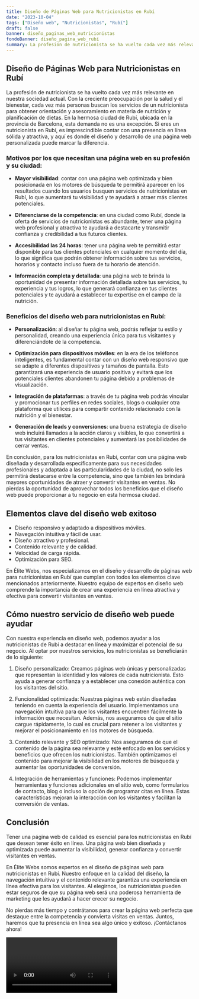 ```yaml
---
title: Diseño de Páginas Web para Nutricionistas en Rubí
date: "2023-10-04"
tags: ["Diseño web", "Nutricionistas", "Rubí"]
draft: false
banner: diseño_paginas_web_nutricionistas
fondoBanner: diseño_pagina_web_rubí
summary: La profesión de nutricionista se ha vuelto cada vez más relevante en nuestra sociedad actual. Con la creciente preocupación por la salud y el bienestar, cada vez más personas buscan los servicios de un nutricionista para obtener orientación y asesoramiento en materia de nutrición y planificación de dietas. En la hermosa ciudad de Rubí, ubicada en la provincia de Barcelona, esta demanda no es una excepción. Si eres un nutricionista en Rubí, es imprescindible contar con una presencia en línea sólida y atractiva, y aquí es donde el diseño y desarrollo de una página web personalizada puede marcar la diferencia.
---
```



## Diseño de Páginas Web para Nutricionistas en Rubí

La profesión de nutricionista se ha vuelto cada vez más relevante en nuestra sociedad actual. Con la creciente preocupación por la salud y el bienestar, cada vez más personas buscan los servicios de un nutricionista para obtener orientación y asesoramiento en materia de nutrición y planificación de dietas. En la hermosa ciudad de Rubí, ubicada en la provincia de Barcelona, esta demanda no es una excepción. Si eres un nutricionista en Rubí, es imprescindible contar con una presencia en línea sólida y atractiva, y aquí es donde el diseño y desarrollo de una página web personalizada puede marcar la diferencia.

### Motivos por los que necesitan una página web en su profesión y su ciudad:

- **Mayor visibilidad**: contar con una página web optimizada y bien posicionada en los motores de búsqueda te permitirá aparecer en los resultados cuando los usuarios busquen servicios de nutricionistas en Rubí, lo que aumentará tu visibilidad y te ayudará a atraer más clientes potenciales.

- **Diferenciarse de la competencia**: en una ciudad como Rubí, donde la oferta de servicios de nutricionistas es abundante, tener una página web profesional y atractiva te ayudará a destacarte y transmitir confianza y credibilidad a tus futuros clientes.

- **Accesibilidad las 24 horas**: tener una página web te permitirá estar disponible para tus clientes potenciales en cualquier momento del día, lo que significa que podrán obtener información sobre tus servicios, horarios y contacto incluso fuera de tu horario de atención.

- **Información completa y detallada**: una página web te brinda la oportunidad de presentar información detallada sobre tus servicios, tu experiencia y tus logros, lo que generará confianza en tus clientes potenciales y te ayudará a establecer tu expertise en el campo de la nutrición.

### Beneficios del diseño web para nutricionistas en Rubí:

- **Personalización**: al diseñar tu página web, podrás reflejar tu estilo y personalidad, creando una experiencia única para tus visitantes y diferenciándote de la competencia.

- **Optimización para dispositivos móviles**: en la era de los teléfonos inteligentes, es fundamental contar con un diseño web responsivo que se adapte a diferentes dispositivos y tamaños de pantalla. Esto garantizará una experiencia de usuario positiva y evitará que los potenciales clientes abandonen tu página debido a problemas de visualización.

- **Integración de plataformas**: a través de tu página web podrás vincular y promocionar tus perfiles en redes sociales, blogs o cualquier otra plataforma que utilices para compartir contenido relacionado con la nutrición y el bienestar.

- **Generación de leads y conversiones**: una buena estrategia de diseño web incluirá llamados a la acción claros y visibles, lo que convertirá a tus visitantes en clientes potenciales y aumentará las posibilidades de cerrar ventas.

En conclusión, para los nutricionistas en Rubí, contar con una página web diseñada y desarrollada específicamente para sus necesidades profesionales y adaptada a las particularidades de la ciudad, no solo les permitirá destacarse entre la competencia, sino que también les brindará mayores oportunidades de atraer y convertir visitantes en ventas. No pierdas la oportunidad de aprovechar todos los beneficios que el diseño web puede proporcionar a tu negocio en esta hermosa ciudad.

<GifSeo />

<Cta />

## Elementos clave del diseño web exitoso

- Diseño responsivo y adaptado a dispositivos móviles.
- Navegación intuitiva y fácil de usar.
- Diseño atractivo y profesional.
- Contenido relevante y de calidad.
- Velocidad de carga rápida.
- Optimización para SEO.

En Élite Webs, nos especializamos en el diseño y desarrollo de páginas web para nutricionistas en Rubí que cumplan con todos los elementos clave mencionados anteriormente. Nuestro equipo de expertos en diseño web comprende la importancia de crear una experiencia en línea atractiva y efectiva para convertir visitantes en ventas.

## Cómo nuestro servicio de diseño web puede ayudar

Con nuestra experiencia en diseño web, podemos ayudar a los nutricionistas de Rubí a destacar en línea y maximizar el potencial de su negocio. Al optar por nuestros servicios, los nutricionistas se beneficiarán de lo siguiente:

1. Diseño personalizado: Creamos páginas web únicas y personalizadas que representan la identidad y los valores de cada nutricionista. Esto ayuda a generar confianza y a establecer una conexión auténtica con los visitantes del sitio.

2. Funcionalidad optimizada: Nuestras páginas web están diseñadas teniendo en cuenta la experiencia del usuario. Implementamos una navegación intuitiva para que los visitantes encuentren fácilmente la información que necesitan. Además, nos aseguramos de que el sitio cargue rápidamente, lo cual es crucial para retener a los visitantes y mejorar el posicionamiento en los motores de búsqueda.

3. Contenido relevante y SEO optimizado: Nos aseguramos de que el contenido de la página sea relevante y esté enfocado en los servicios y beneficios que ofrecen los nutricionistas. También optimizamos el contenido para mejorar la visibilidad en los motores de búsqueda y aumentar las oportunidades de conversión.

4. Integración de herramientas y funciones: Podemos implementar herramientas y funciones adicionales en el sitio web, como formularios de contacto, blog o incluso la opción de programar citas en línea. Estas características mejoran la interacción con los visitantes y facilitan la conversión de ventas.

## Conclusión

Tener una página web de calidad es esencial para los nutricionistas en Rubí que desean tener éxito en línea. Una página web bien diseñada y optimizada puede aumentar la visibilidad, generar confianza y convertir visitantes en ventas.

En Élite Webs somos expertos en el diseño de páginas web para nutricionistas en Rubí. Nuestro enfoque en la calidad del diseño, la navegación intuitiva y el contenido relevante garantiza una experiencia en línea efectiva para los visitantes. Al elegirnos, los nutricionistas pueden estar seguros de que su página web será una poderosa herramienta de marketing que les ayudará a hacer crecer su negocio.

No pierdas más tiempo y contrátanos para crear la página web perfecta que destaque entre la competencia y convierta visitas en ventas. Juntos, haremos que tu presencia en línea sea algo único y exitoso. ¡Contáctanos ahora!

<Video />

<CtaBot job="Nutricionistas" city="Rubí" />

<Gmaps query="Rubí+españa+maps" />
